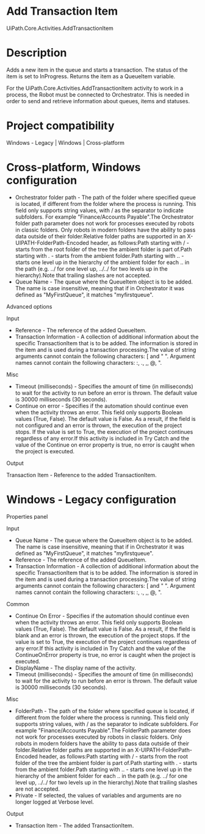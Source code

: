 ﻿# Add Transaction Item

UiPath.Core.Activities.AddTransactionItem

# Description

Adds a new item in the queue and starts a transaction. The status of the item is set to InProgress. Returns the item as a QueueItem variable.

For the UiPath.Core.Activities.AddTransactionItem activity to work in a process, the Robot must be connected to Orchestrator. This is needed in order to send and retrieve information about queues, items and statuses.

# Project compatibility

Windows - Legacy | Windows | Cross-platform

# Cross-platform, Windows configuration

* Orchestrator folder path - The path of the folder where specified queue is located, if different from the folder where the process is running. This field only supports string values, with / as the separator to indicate subfolders. For example "Finance/Accounts Payable".The Orchestrator folder path parameter does not work for processes executed by robots in classic folders. Only robots in modern folders have the ability to pass data outside of their folder.Relative folder paths are supported in an X-UIPATH-FolderPath-Encoded header, as follows:Path starting with / - starts from the root folder of the tree the ambient folder is part of.Path starting with . - starts from the ambient folder.Path starting with .. - starts one level up in the hierarchy of the ambient folder for each .. in the path (e.g. ../ for one level up, ../../ for two levels up in the hierarchy).Note that trailing slashes are not accepted.
* Queue Name - The queue where the QueueItem object is to be added. The name is case insensitive, meaning that if in Orchestrator it was defined as "MyFirstQueue", it matches "myfirstqueue".







Advanced options

Input

* Reference - The reference of the added QueueItem.
* Transaction Information - A collection of additional information about the specific TransactionItem that is to be added. The information is stored in the item and is used during a transaction processing.The value of string arguments cannot contain the following characters: [ and " ". Argument names cannot contain the following characters: :, ., ,, @, ".

Misc

* Timeout (milliseconds) - Specifies the amount of time (in milliseconds) to wait for the activity to run before an error is thrown. The default value is 30000 milliseconds (30 seconds).
* Continue on error - Specifies if the automation should continue even when the activity throws an error. This field only supports Boolean values (True, False). The default value is False. As a result, if the field is not configured and an error is thrown, the execution of the project stops. If the value is set to True, the execution of the project continues regardless of any error.If this activity is included in Try Catch and the value of the Continue on error property is true, no error is caught when the project is executed.

Output

Transaction Item - Reference to the added TransactionItem.

# Windows - Legacy configuration

Properties panel

Input

* Queue Name - The queue where the QueueItem object is to be added. The name is case insensitive, meaning that if in Orchestrator it was defined as "MyFirstQueue", it matches "myfirstqueue".
* Reference - The reference of the added QueueItem.
* Transaction Information - A collection of additional information about the specific TransactionItem that is to be added. The information is stored in the item and is used during a transaction processing.The value of string arguments cannot contain the following characters: [ and " ". Argument names cannot contain the following characters: :, ., ,, @, ".

Common

* Continue On Error - Specifies if the automation should continue even when the activity throws an error. This field only supports Boolean values (True, False). The default value is False. As a result, if the field is blank and an error is thrown, the execution of the project stops. If the value is set to True, the execution of the project continues regardless of any error.If this activity is included in Try Catch and the value of the ContinueOnError property is true, no error is caught when the project is executed.
* DisplayName - The display name of the activity.
* Timeout (milliseconds) - Specifies the amount of time (in milliseconds) to wait for the activity to run before an error is thrown. The default value is 30000 milliseconds (30 seconds).

Misc

* FolderPath - The path of the folder where specified queue is located, if different from the folder where the process is running. This field only supports string values, with / as the separator to indicate subfolders. For example "Finance/Accounts Payable".The FolderPath parameter does not work for processes executed by robots in classic folders. Only robots in modern folders have the ability to pass data outside of their folder.Relative folder paths are supported in an X-UIPATH-FolderPath-Encoded header, as follows:Path starting with / - starts from the root folder of the tree the ambient folder is part of.Path starting with . - starts from the ambient folder.Path starting with .. - starts one level up in the hierarchy of the ambient folder for each .. in the path (e.g. ../ for one level up, ../../ for two levels up in the hierarchy).Note that trailing slashes are not accepted.
* Private - If selected, the values of variables and arguments are no longer logged at Verbose level.

Output

* Transaction Item - The added TransactionItem.
